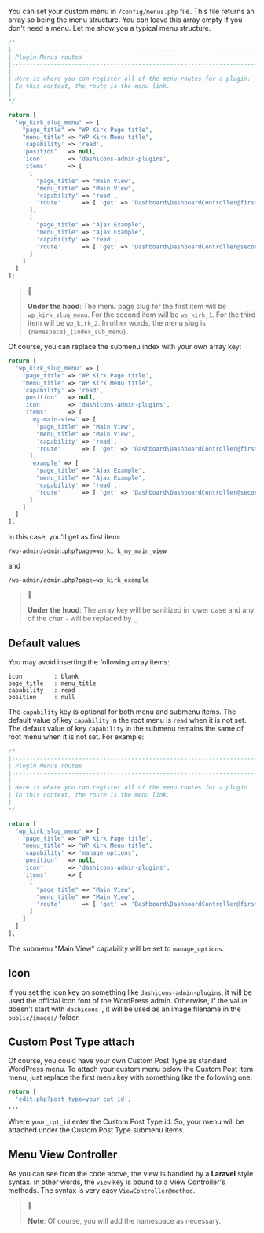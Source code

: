 You can set your custom menu in `/config/menus.php` file. This file returns an array so being the menu structure. You can leave this array empty if you don't need a menu. Let me show you a typical menu structure.

```php
/*
|--------------------------------------------------------------------------
| Plugin Menus routes
|--------------------------------------------------------------------------
|
| Here is where you can register all of the menu routes for a plugin.
| In this context, the route is the menu link.
|
*/

return [
  'wp_kirk_slug_menu' => [
    "page_title" => "WP Kirk Page title",
    "menu_title" => "WP Kirk Menu title",
    'capability' => 'read',
    'position'   => null,
    'icon'       => 'dashicons-admin-plugins',
    'items'      => [
      [
        "page_title" => "Main View",
        "menu_title" => "Main View",
        'capability' => 'read',
        'route'      => [ 'get' => 'Dashboard\DashboardController@firstMenu' ],
      ],
      [
        "page_title" => "Ajax Example",
        "menu_title" => "Ajax Example",
        'capability' => 'read',
        'route'      => [ 'get' => 'Dashboard\DashboardController@secondMenu' ],
      ]
    ]
  ]
];
```

> :pushpin: 
>
> **Under the hood**:  The menu page slug for the first item will be `wp_kirk_slug_menu`. For the second item will be `wp_kirk_1`. For the third item will be `wp_kirk_2`.
> In other words, the menu slug is `{namespace}_{index_sub_menu}`.

Of course, you can replace the submenu index with your own array key:

```php
return [
  'wp_kirk_slug_menu' => [
    "page_title" => "WP Kirk Page title",
    "menu_title" => "WP Kirk Menu title",
    'capability' => 'read',
    'position'   => null,
    'icon'       => 'dashicons-admin-plugins',
    'items'      => [
      'my-main-view' => [
        "page_title" => "Main View",
        "menu_title" => "Main View",
        'capability' => 'read',
        'route'      => [ 'get' => 'Dashboard\DashboardController@firstMenu' ],
      ],
      'example' => [
        "page_title" => "Ajax Example",
        "menu_title" => "Ajax Example",
        'capability' => 'read',
        'route'      => [ 'get' => 'Dashboard\DashboardController@secondMenu' ],
      ]
    ]
  ]
];
```

In this case, you'll get as first item:

    /wp-admin/admin.php?page=wp_kirk_my_main_view
    
and

    /wp-admin/admin.php?page=wp_kirk_example

> :pushpin: 
>
> **Under the hood**:  The array key will be sanitized in lower case and any of the char `-` will be replaced by `_` 


## Default values

You may avoid inserting the following array items:

    icon         : blank
    page_title   : menu_title
    capability   : read
    position     : null

The `capability` key is optional for both menu and submenu items. The default value of key `capability` in the root menu is `read` when it is not set. The default value of key `capability` in the submenu remains the same of root menu when it is not set. For example:

```php
/*
|--------------------------------------------------------------------------
| Plugin Menus routes
|--------------------------------------------------------------------------
|
| Here is where you can register all of the menu routes for a plugin.
| In this context, the route is the menu link.
|
*/

return [
  'wp_kirk_slug_menu' => [
    "page_title" => "WP Kirk Page title",
    "menu_title" => "WP Kirk Menu title",
    'capability' => 'manage_options',
    'position'   => null,
    'icon'       => 'dashicons-admin-plugins',
    'items'      => [
      [
        "page_title" => "Main View",
        "menu_title" => "Main View",
        'route'      => [ 'get' => 'Dashboard\DashboardController@firstMenu' ],
      ]
    ]
  ]
];
```
The submenu "Main View" capability will be set to `manage_options`.


## Icon

If you set the icon key on something like `dashicons-admin-plugins`, it will be used the official icon font of the WordPress admin. Otherwise, if the value doesn't start with `dashicons-`, it will be used as an image filename in the `public/images/` folder.

## Custom Post Type attach

Of course, you could have your own Custom Post Type as standard WordPress menu. To attach your custom menu below the Custom Post item menu, just replace the first menu key with something like the following one:

```php
return [
  'edit.php?post_type=your_cpt_id',
...
```

Where `your_cpt_id` enter the Custom Post Type id. So, your menu will be attached under the Custom Post Type submenu items.


## Menu View Controller

As you can see from the code above, the view is handled by a **Laravel** style syntax. In other words, the `view` key is bound to a View Controller's methods. The syntax is very easy `ViewController@method`.

> :pushpin: 
>
> **Note**: Of course, you will add the namespace as necessary.